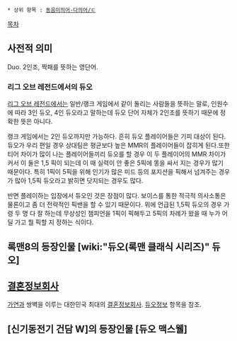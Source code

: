 * 상위 항목 : [[동음이의어·다의어/ㄷ]]

[[목차]]
== 사전적 의미 ==
Duo. 2인조, 짝패를 뜻하는 영단어.

=== 리그 오브 레전드에서의 듀오 ===

[[리그 오브 레전드]]에서는 일반/랭크 게임에서 같이 돌리는 사람들을 뜻하는 말로, 인원수에 따라 3인 듀오, 4인 듀오라고 말하는데 듀오 단어 자체가 2인조를 뜻하기 때문에 정확한 뜻은 아니다.

랭크 게임에서는 2인 듀오까지만 가능하다. 흔히 듀오 플레이어들은 기피 대상이 된다.듀오가 우리 편일 경우 상대팀은 평균보다 높은 MMR의 플레이어들이 잡히게 된다.또한 티어 차이가 많이 나는 플레이어들끼리 듀오를 할 경우 이 두 플레이어의 MMR 차이가 커서 이 둘은 1,5 픽이 되는데 이 때 실력이 안 좋은 5픽에 똥을 싸서 지는 경우가 많기 때문이다. 특히 1픽이 5픽을 위해 인기가 많은 미드 등의 포지션을 픽해서 넘겨주는 경우가 많아 1,5픽 듀오라고 밝히면 닷지되는 경우도 많다.

반면 플레이하는 입장에서 듀오인 것은 장점이 많다. 보이스를 통한 적극적 의사소통은 물론이고 좀 더 전략적인 픽밴을 할 수 있기 때문이다. 위에 언급된 1,5픽 듀오의 경우 가령 두 명 다 잘 하는데 무상성인 챔피언을 1픽이 픽해두고 5픽의 차례가 왔을 때 누가 어딜 가고 뭘 픽할 지 정하는 식이다.

== 록맨8의 등장인물 [wiki:"듀오(록맨 클래식 시리즈)" 듀오] ==

== [[결혼정보회사]] ==
[[가연]]과 쌍벽을 이루는 대한민국 최대의 [[결혼정보회사]]. [[듀오정보]] 항목을 참조.

== [신기동전기 건담 W]의 등장인물 [듀오 맥스웰] ==
